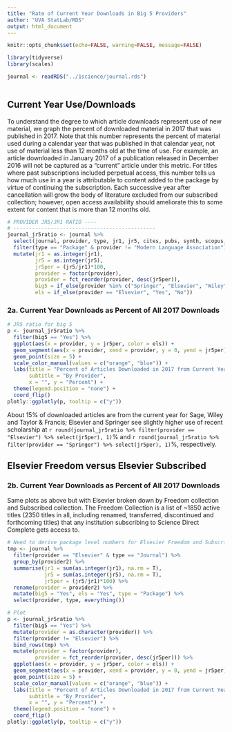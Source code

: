 ```yaml
---
title: "Rate of Current Year Downloads in Big 5 Providers"
author: "UVA StatLab/RDS"
output: html_document
---
```


```r
knitr::opts_chunk$set(echo=FALSE, warning=FALSE, message=FALSE)
```

```r
library(tidyverse)
library(scales)

journal <- readRDS("../1science/journal.rds")
  
```

## Current Year Use/Downloads

To understand the degree to which article downloads represent use of new material, we graph the percent of downloaded material in 2017 that was published in 2017. Note that this number represents the percent of material used during a calendar year that was published in that calendar year, not use of material less than 12 months old at the time of use. For example, an article downloaded in January 2017 of a publication released in December 2016 will not be captured as a “current” article under this metric. For titles where past subscriptions included perpetual access, this number tells us how much use in a year is attributable to content added to the package by virtue of continuing the subscription. Each successive year after cancellation will grow the body of literature excluded from our subscribed collection; however, open access availability should ameliorate this to some extent for content that is more than 12 months old. 


```r
# PROVIDER JR5/JR1 RATIO ----
# ----------------------------------------------
journal_jr5ratio <- journal %>% 
  select(journal, provider, type, jr1, jr5, cites, pubs, synth, scopus, domain, field, jid) %>% 
  filter(type == "Package" & provider != "Modern Language Association") %>% 
  mutate(jr1 = as.integer(jr1),
         jr5 = as.integer(jr5),
         jr5per = (jr5/jr1)*100,
         provider = factor(provider),
         provider = fct_reorder(provider, desc(jr5per)),
         big5 = if_else(provider %in% c("Springer", "Elsevier", "Wiley", "Sage", "Taylor & Francis"), "Yes", "No"),
         els = if_else(provider == "Elsevier", "Yes", "No")) 
```

### 2a. Current Year Downloads as Percent of All 2017 Downloads

```r
# JR5 ratio for big 5
p <- journal_jr5ratio %>% 
  filter(big5 == "Yes") %>% 
  ggplot(aes(x = provider, y = jr5per, color = els)) + 
  geom_segment(aes(x = provider, xend = provider, y = 0, yend = jr5per), color = "grey", size = 1) +
  geom_point(size = 5) +
  scale_color_manual(values = c("orange", "blue")) +
  labs(title = "Percent of Articles Downloaded in 2017 from Current Year",
       subtitle = "By Provider",
       x = "", y = "Percent") +
  theme(legend.position = "none") +
  coord_flip() 
plotly::ggplotly(p, tooltip = c("y"))
```

About 15% of downloaded articles are from the current year for Sage, Wiley and Taylor & Francis; Elsevier and Springer see slightly higher use of recent scholarship at `r round(journal_jr5ratio %>% filter(provider == "Elsevier") %>% select(jr5per), 1)`% and `r round(journal_jr5ratio %>% filter(provider == "Springer") %>% select(jr5per), 1)`%, respectively.

## Elsevier Freedom versus Elsevier Subscribed

### 2b. Current Year Downloads as Percent of All 2017 Downloads

Same plots as above but with Elsevier broken down by Freedom collection and Subscribed collection. The Freedom Collection is a list of ~1850 active titles (2350 titles in all, including renamed, transferred, discontinued and forthcoming titles) that any institution subscribing to Science Direct Complete gets access to.

```r
# Need to derive package level numbers for Elsevier Freedom and Subscribed
tmp <- journal %>% 
  filter(provider == "Elsevier" & type == "Journal") %>% 
  group_by(provider2) %>% 
  summarise(jr1 = sum(as.integer(jr1), na.rm = T),
            jr5 = sum(as.integer(jr5), na.rm = T),
            jr5per = (jr5/jr1)*100) %>% 
  rename(provider = provider2) %>% 
  mutate(big5 = "Yes", els = "Yes", type = "Package") %>% 
  select(provider, type, everything()) 

# Plot
p <- journal_jr5ratio %>% 
  filter(big5 == "Yes") %>% 
  mutate(provider = as.character(provider)) %>% 
  filter(provider != "Elsevier") %>% 
  bind_rows(tmp) %>% 
  mutate(provider = factor(provider),
         provider = fct_reorder(provider, desc(jr5per))) %>% 
  ggplot(aes(x = provider, y = jr5per, color = els)) + 
  geom_segment(aes(x = provider, xend = provider, y = 0, yend = jr5per), color = "grey", size = 1) +
  geom_point(size = 5) +
  scale_color_manual(values = c("orange", "blue")) +
  labs(title = "Percent of Articles Downloaded in 2017 from Current Year",
       subtitle = "By Provider",
       x = "", y = "Percent") +
  theme(legend.position = "none") +
  coord_flip() 
plotly::ggplotly(p, tooltip = c("y"))
```

